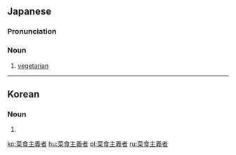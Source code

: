 ==Japanese==
{{ja-kanjitab|さい|しょく|しゅ|ぎ|しゃ|yomi=o}}

===Pronunciation===
{{ja-pron|さいしょくしゅぎしゃ|y=o|dev=5}}

===Noun===
{{ja-noun|さいしょくしゅぎしゃ}}

# [[vegetarian]]

----

==Korean==
{{ko-hanjatab}}

===Noun===
{{ko-noun|hj|hangeul=채식주의자}}

# {{hanja form of|채식주의자|[[vegetarian]]}}

[[ko:菜食主義者]]
[[hu:菜食主義者]]
[[pl:菜食主義者]]
[[ru:菜食主義者]]